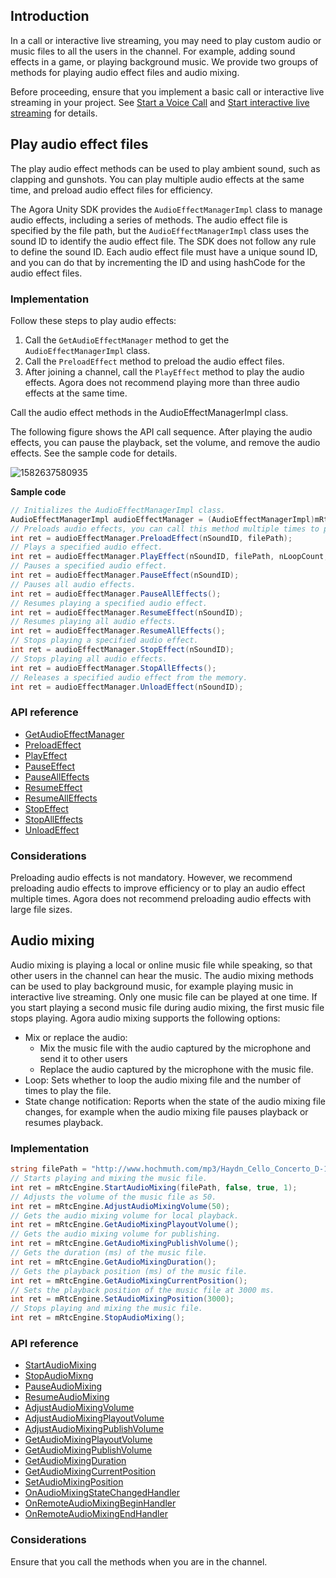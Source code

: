 <PlatformWrapper platform="unity">

## Introduction

In a call or interactive live streaming, you may need to play custom audio or music files to all the users in the channel. For example, adding sound effects in a game, or playing background music. We provide two groups of methods for playing audio effect files and audio mixing.

Before proceeding, ensure that you implement a basic call or interactive live streaming in your project. See [Start a Voice Call](start_call_audio_unity) and [Start interactive live streaming](start_live_audio_unity) for details.

## Play audio effect files

The play audio effect methods can be used to play ambient sound, such as clapping and gunshots. You can play multiple audio effects at the same time, and preload audio effect files for efficiency.

The Agora Unity SDK provides the `AudioEffectManagerImpl` class to manage audio effects, including a series of methods. The audio effect file is specified by the file path, but the `AudioEffectManagerImpl` class uses the sound ID to identify the audio effect file. The SDK does not follow any rule to define the sound ID. Each audio effect file must have a unique sound ID, and you can do that by incrementing the ID and using hashCode for the audio effect files.

### Implementation

Follow these steps to play audio effects:

1. Call the `GetAudioEffectManager` method to get the `AudioEffectManagerImpl` class.
2. Call the `PreloadEffect` method to preload the audio effect files.
3. After joining a channel, call the `PlayEffect` method to play the audio effects. Agora does not recommend playing more than three audio effects at the same time.

<div class="alert note">Call the audio effect methods in the AudioEffectManagerImpl class.</div>

The following figure shows the API call sequence. After playing the audio effects, you can pause the playback, set the volume, and remove the audio effects. See the sample code for details.

![1582637580935](https://web-cdn.agora.io/docs-files/1582637580935)

**Sample code**

```csharp
// Initializes the AudioEffectManagerImpl class.
AudioEffectManagerImpl audioEffectManager = (AudioEffectManagerImpl)mRtcEngine.GetAudioEffectManager();
// Preloads audio effects, you can call this method multiple times to preload multiple audio effects.
int ret = audioEffectManager.PreloadEffect(nSoundID, filePath);
// Plays a specified audio effect.
int ret = audioEffectManager.PlayEffect(nSoundID, filePath, nLoopCount, dPitch, dPan, nGain, true);
// Pauses a specified audio effect.
int ret = audioEffectManager.PauseEffect(nSoundID);
// Pauses all audio effects.
int ret = audioEffectManager.PauseAllEffects();
// Resumes playing a specified audio effect.
int ret = audioEffectManager.ResumeEffect(nSoundID);
// Resumes playing all audio effects.
int ret = audioEffectManager.ResumeAllEffects();
// Stops playing a specified audio effect.
int ret = audioEffectManager.StopEffect(nSoundID);
// Stops playing all audio effects.
int ret = audioEffectManager.StopAllEffects();
// Releases a specified audio effect from the memory.
int ret = audioEffectManager.UnloadEffect(nSoundID);
```

### API reference

- [GetAudioEffectManager](./API%20Reference/unity/classagora__gaming__rtc_1_1_i_rtc_engine.html#a6f928012c4340b00e12aaa0454fb50f6)
- [PreloadEffect](./API%20Reference/unity/classagora__gaming__rtc_1_1_audio_effect_manager_impl.html#aab6c3c7609de0fd828f5ee9aa59ffb0b)
- [PlayEffect](./API%20Reference/unity/classagora__gaming__rtc_1_1_audio_effect_manager_impl.html#a7a207e0a7571300b41dda0d090a6ab02)
- [PauseEffect](./API%20Reference/unity/classagora__gaming__rtc_1_1_audio_effect_manager_impl.html#ab978acce35871df40154119a18595545)
- [PauseAllEffects](./API%20Reference/unity/classagora__gaming__rtc_1_1_audio_effect_manager_impl.html#aa01bdc22a8a367a4170012ad9b5a5310)
- [ResumeEffect](./API%20Reference/unity/classagora__gaming__rtc_1_1_audio_effect_manager_impl.html#a85bec95b2d382fdfaebbcbf3f5a0f10f)
- [ResumeAllEffects](./API%20Reference/unity/classagora__gaming__rtc_1_1_audio_effect_manager_impl.html#a1b7b23d134808c68457f589776731e2f)
- [StopEffect](./API%20Reference/unity/classagora__gaming__rtc_1_1_audio_effect_manager_impl.html#aedeb24d257c949d0f85123f4c6032dab)
- [StopAllEffects](./API%20Reference/unity/classagora__gaming__rtc_1_1_audio_effect_manager_impl.html#aef6fbcc325665a99f681fbe5a19c3aa5)
- [UnloadEffect](./API%20Reference/unity/classagora__gaming__rtc_1_1_audio_effect_manager_impl.html#af7956fe2ea320af080f6970ac446496e)

### Considerations

Preloading audio effects is not mandatory. However, we recommend preloading audio effects to improve efficiency or to play an audio effect multiple times. Agora does not recommend preloading audio effects with large file sizes.

## Audio mixing

Audio mixing is playing a local or online music file while speaking, so that other users in the channel can hear the music. The audio mixing methods can be used to play background music, for example playing music in interactive live streaming. Only one music file can be played at one time. If you start playing a second music file during audio mixing, the first music file stops playing.
Agora audio mixing supports the following options:

- Mix or replace the audio:
  - Mix the music file with the audio captured by the microphone and send it to other users
  - Replace the audio captured by the microphone with the music file.
- Loop: Sets whether to loop the audio mixing file and the number of times to play the file.
- State change notification: Reports when the state of the audio mixing file changes, for example when the audio mixing file pauses playback or resumes playback.

### Implementation

```csharp
string filePath = "http://www.hochmuth.com/mp3/Haydn_Cello_Concerto_D-1.mp3";
// Starts playing and mixing the music file.
int ret = mRtcEngine.StartAudioMixing(filePath, false, true, 1);
// Adjusts the volume of the music file as 50.
int ret = mRtcEngine.AdjustAudioMixingVolume(50);
// Gets the audio mixing volume for local playback.
int ret = mRtcEngine.GetAudioMixingPlayoutVolume();
// Gets the audio mixing volume for publishing.
int ret = mRtcEngine.GetAudioMixingPublishVolume();
// Gets the duration (ms) of the music file.
int ret = mRtcEngine.GetAudioMixingDuration();
// Gets the playback position (ms) of the music file.
int ret = mRtcEngine.GetAudioMixingCurrentPosition();
// Sets the playback position of the music file at 3000 ms.
int ret = mRtcEngine.SetAudioMixingPosition(3000);
// Stops playing and mixing the music file.
int ret = mRtcEngine.StopAudioMixing();
```

### API reference

- [StartAudioMixing](./API%20Reference/unity/classagora__gaming__rtc_1_1_i_rtc_engine.html#a6e819ce8d80033f797fd3044ec7dde86)
- [StopAudioMixng](./API%20Reference/unity/classagora__gaming__rtc_1_1_i_rtc_engine.html#a2781e98a720d801d1adffbb02b450929)
- [PauseAudioMixing](./API%20Reference/unity/classagora__gaming__rtc_1_1_i_rtc_engine.html#a5150ffea0000bd7c39531192d836f307)
- [ResumeAudioMixing](./API%20Reference/unity/classagora__gaming__rtc_1_1_i_rtc_engine.html#af4bfe442eb4ab52d197a321387f73824)
- [AdjustAudioMixingVolume](./API%20Reference/unity/classagora__gaming__rtc_1_1_i_rtc_engine.html#ae6a3b1041004fdd5a031975a2f9cdb7e)
- [AdjustAudioMixingPlayoutVolume](./API%20Reference/unity/classagora__gaming__rtc_1_1_i_rtc_engine.html#ac7d6df07616489729d521ce47934bb299)
- [AdjustAudioMixingPublishVolume](./API%20Reference/unity/classagora__gaming__rtc_1_1_i_rtc_engine.html#a0900c11feef9cbee498f17f95cd0aed2)
- [GetAudioMixingPlayoutVolume](./API%20Reference/unity/classagora__gaming__rtc_1_1_i_rtc_engine.html#a0688ea2a1e059c437146653d72d70ac1)
- [GetAudioMixingPublishVolume](./API%20Reference/unity/classagora__gaming__rtc_1_1_i_rtc_engine.html#aba5f24855b141e491b9af60837304625)
- [GetAudioMixingDuration](./API%20Reference/unity/classagora__gaming__rtc_1_1_i_rtc_engine.html#a9ea29289b75f1fb4623785854fb147eb)
- [GetAudioMixingCurrentPosition](./API%20Reference/unity/classagora__gaming__rtc_1_1_i_rtc_engine.html#a9dce60db3e49f48291a91e199d8c2065)
- [SetAudioMixingPosition](./API%20Reference/unity/classagora__gaming__rtc_1_1_i_rtc_engine.html#ac332a0186694b1a367996fa41d23b88d)
- [OnAudioMixingStateChangedHandler](./API%20Reference/unity/namespaceagora__gaming__rtc.html#ab061cd429286b98043db14f106029829)
- [OnRemoteAudioMixingBeginHandler](./API%20Reference/unity/namespaceagora__gaming__rtc.html#a09318aee595f81b430aba31a5f6ee7b3)
- [OnRemoteAudioMixingEndHandler](./API%20Reference/unity/namespaceagora__gaming__rtc.html#a72da329b0efbde86c91bb513dfaa43e3)

### Considerations

Ensure that you call the methods when you are in the channel.

</PlatformWrapper>